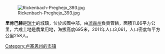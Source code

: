 [[Image:Rickenbach-Preghejo_393.jpg|right]]

'''里肯巴赫'''是[[瑞士|瑞士]]的城鎮，位於該國中部，由[[琉森州|琉森州]]負責管轄，面積11.86平方公里，六成土地是農業用地，海拔高度695米，2011年人口3,061，人口密度每平方公里258人。

{{Switzerland-geo-stub}}
[[Category:卢塞恩州的市镇|Category:卢塞恩州的市镇]]